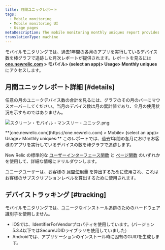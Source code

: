```yaml
---
title: 月間ユニックレポート
tags:
  - Mobile monitoring
  - Mobile monitoring UI
  - Usage pages
metaDescription: The mobile monitoring monthly uniques report provides a bar chart with the number of unique devices running your mobile app each month over time.
translationType: machine
---
```



モバイルモニタリングでは、過去1年間の各月のアプリを実行しているデバイス数を棒グラフで追跡した月次レポートが提供されます。レポートを見るには **[one.newrelic.com](https://one.newrelic.com) > モバイル> (select an app)> Usage> Monthly uniques** にアクセスします。

## 月間ユニックレポート詳細 [#details]

任意の月のユニークデバイス数の合計を見るには、グラフのその月のバーにマウスオーバーしてください。当月のデバイス数は月の累計値であり、全月の使用状況を示すものではありません。

<img
  title="スクリーン・モバイル・マンスリー・ユニック.png"
  alt="スクリーン・モバイル・マンスリー・ユニック.png"
  src={screenMobileMonthlyUniques}
/>

<figcaption>
  **[one.newrelic.com](https://one.newrelic.com) > Mobile> (select an app)> Usage> Monthly uniques:** このレポートでは、過去1年間の各月におけるお客様のアプリを実行しているデバイスの数を棒グラフで追跡します。
</figcaption>

New Relic の標準的な [ユーザーインターフェース関数](/docs/accounts-partnerships/education/getting-started-new-relic/new-relic-user-interface) と [ページ関数](/docs/accounts-partnerships/education/getting-started-new-relic/standard-dashboard-features) のいずれかを使用して、詳細な情報にドリルダウンします。

ユニークユーザーは、お客様の [月間使用量](/docs/accounts/new-relic-account-usage/mobile-usage/mobile-subscription-usage-ui) を算出するために使用され、これはお客様のサブスクリプションレベルを算出するために使用されます。

## デバイストラッキング [#tracking]

モバイルモニタリングでは、ユニークなインストール追跡のためのハードウェア識別子を使用しません。

* iOSでは、IdentifierForVendorプロパティを使用しています。(バージョン5.3.4以下ではSecureUDIDライブラリを使用していました)
* Androidでは、アプリケーションのインストール時に固有のGUIDを生成します。

